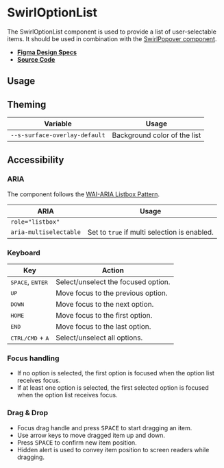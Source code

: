 
<Meta title="Components/SwirlOptionList" />

# SwirlOptionList

The SwirlOptionList component is used to provide a list of user-selectable
items. It should be used in combination with the
[SwirlPopover component](?path=/docs/components-swirlpopover--swirl-popover).

- **[Figma Design Specs](https://www.figma.com/file/iRHiAFsHxnzux8gQ9EjlZe/Flip-Components?node-id=448%3A6840)**
- **[Source Code](https://github.com/flip-corp/swirl/tree/main/packages/swirl-components/src/components/swirl-option-list)**

## Usage

<Canvas of={Stories.SwirlOptionList} sourceState="shown"></Canvas>

<Controls of={Stories.SwirlOptionList} />

## Theming

| Variable                      | Usage                        |
| ----------------------------- | ---------------------------- |
| `--s-surface-overlay-default` | Background color of the list |

## Accessibility

### ARIA

The component follows the
[WAI-ARIA Listbox Pattern](https://www.w3.org/WAI/ARIA/apg/patterns/listbox/).

| ARIA                   | Usage                                        |
| ---------------------- | -------------------------------------------- |
| `role="listbox"`       |                                              |
| `aria-multiselectable` | Set to `true` if multi selection is enabled. |

### Keyboard

| Key                                | Action                              |
| ---------------------------------- | ----------------------------------- |
| <kbd>SPACE</kbd>, <kbd>ENTER</kbd> | Select/unselect the focused option. |
| <kbd>UP</kbd>                      | Move focus to the previous option.  |
| <kbd>DOWN</kbd>                    | Move focus to the next option.      |
| <kbd>HOME</kbd>                    | Move focus to the first option.     |
| <kbd>END</kbd>                     | Move focus to the last option.      |
| <kbd>CTRL/CMD</kbd> + <kbd>A</kbd> | Select/unselect all options.        |

### Focus handling

- If no option is selected, the first option is focused when the option list
  receives focus.
- If at least one option is selected, the first selected option is focused when
  the option list receives focus.

### Drag & Drop

- Focus drag handle and press <kbd>SPACE</kbd> to start dragging an item.
- Use arrow keys to move dragged item up and down.
- Press <kbd>SPACE</kbd> to confirm new item position.
- Hidden alert is used to convey item position to screen readers while dragging.
